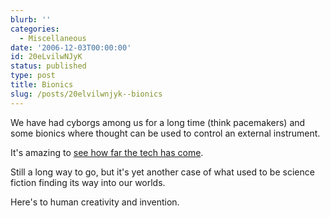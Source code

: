 ```yaml
---
blurb: ''
categories:
  - Miscellaneous
date: '2006-12-03T00:00:00'
id: 20eLvilwNJyK
status: published
type: post
title: Bionics
slug: /posts/20elvilwnjyk--bionics
---
```


We have had cyborgs among us for a long time (think pacemakers) and some bionics where thought can be used to control an external instrument. 

It's amazing to [see how far the tech has come](http://www.msnbc.msn.com/id/14790160/?wid=11915773&GT1=8506).

Still a long way to go, but it's yet another case of what used to be science fiction finding its way into our worlds. 

Here's to human creativity and invention.
